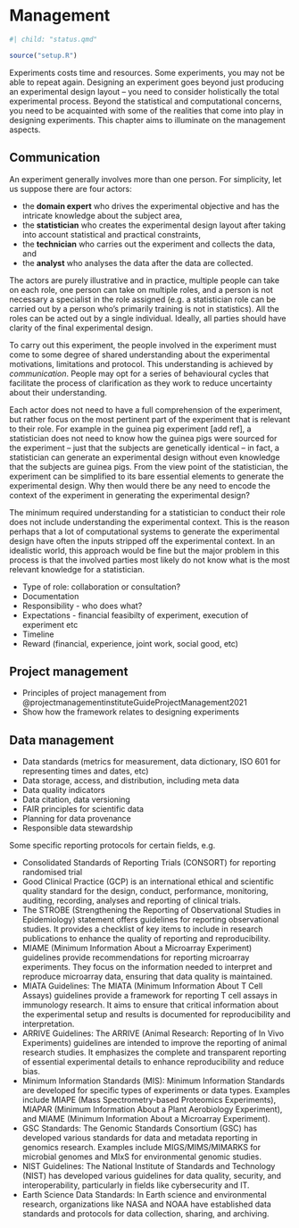 # Management {#sec-management}


```r
#| child: "status.qmd"
```

```r
source("setup.R")
```

Experiments costs time and resources. Some experiments, you may not be able to repeat again. Designing an experiment goes beyond just producing an experimental design layout -- you need to consider holistically the total experimental process. Beyond the statistical and computational concerns, you need to be acquainted with some of the realities that come into play in designing experiments. This chapter aims to illuminate on the management aspects. 

## Communication

An experiment generally involves more than one person. For simplicity, let us suppose there are four actors:

* the **domain expert** who drives the experimental objective and has the intricate knowledge about the subject area,
* the **statistician** who creates the experimental design layout after taking into account statistical and practical constraints,  
* the **technician** who carries out the experiment and collects the data, and
* the **analyst** who analyses the data after the data are collected. 

The actors are purely illustrative and in practice, multiple people can take on each role, one person can take on multiple roles, and a person is not necessary a specialist in the role assigned (e.g. a statistician role can be carried out by a person who's primarily training is not in statistics). All the roles can be acted out by a single individual. Ideally, all parties should have clarity of the final experimental design. 

To carry out this experiment, the people involved in the experiment must come to some degree of shared understanding about the experimental motivations, limitations and protocol. This understanding is achieved by *communication*. People may opt for a series of behavioural cycles that facilitate the process of clarification as they work to reduce uncertainty about their understanding.  



Each actor does not need to have a full comprehension of the experiment, but rather focus on the most pertinent part of the experiment that is relevant to their role. 
For example in the guinea pig experiment [add ref], a statistician does not need to know how the guinea pigs were sourced for the experiment -- just that the subjects are genetically identical -- in fact, a statistician can generate an experimental design without even knowledge that the subjects are guinea pigs. From the view point of the statistician, the experiment can be simplified to its bare essential elements to generate the experimental design. Why then would there be any need to encode the context of the experiment in generating the experimental design?

The minimum required understanding for a statistician to conduct their role does not include understanding the experimental context. This is the reason perhaps that a lot of computational systems to generate the experimental design have often the inputs stripped off the experimental context. In an idealistic world, this approach would be fine but the major problem in this process is that the involved parties most likely do not know what is the most relevant knowledge for a statistician. 



- Type of role: collaboration or consultation?
- Documentation
- Responsibility - who does what?  
- Expectations - financial feasibilty of experiment, execution of experiment etc
- Timeline
- Reward (financial, experience, joint work, social good, etc) 

## Project management

- Principles of project management from @projectmanagementinstituteGuideProjectManagement2021
- Show how the framework relates to designing experiments

## Data management

- Data standards (metrics for measurement, data dictionary, ISO 601 for representing times and dates, etc) 
- Data storage, access, and distribution, including meta data
- Data quality indicators
- Data citation, data versioning
- FAIR principles for scientific data 
- Planning for data provenance
- Responsible data stewardship

Some specific reporting protocols for certain fields, e.g. 

- Consolidated Standards of Reporting Trials (CONSORT) for reporting randomised trial
- Good Clinical Practice (GCP) is an international ethical and scientific quality standard for the design, conduct, performance, monitoring, auditing, recording, analyses and reporting of clinical trials.
- The STROBE (Strengthening the Reporting of Observational Studies in Epidemiology) statement offers guidelines for reporting observational studies. It provides a checklist of key items to include in research publications to enhance the quality of reporting and reproducibility.
- MIAME (Minimum Information About a Microarray Experiment) guidelines provide recommendations for reporting microarray experiments. They focus on the information needed to interpret and reproduce microarray data, ensuring that data quality is maintained.
- MIATA Guidelines: The MIATA (Minimum Information About T Cell Assays) guidelines provide a framework for reporting T cell assays in immunology research. It aims to ensure that critical information about the experimental setup and results is documented for reproducibility and interpretation.
- ARRIVE Guidelines: The ARRIVE (Animal Research: Reporting of In Vivo Experiments) guidelines are intended to improve the reporting of animal research studies. It emphasizes the complete and transparent reporting of essential experimental details to enhance reproducibility and reduce bias.
- Minimum Information Standards (MIS): Minimum Information Standards are developed for specific types of experiments or data types. Examples include MIAPE (Mass Spectrometry-based Proteomics Experiments), MIAPAR (Minimum Information About a Plant Aerobiology Experiment), and MIAME (Minimum Information About a Microarray Experiment).
- GSC Standards: The Genomic Standards Consortium (GSC) has developed various standards for data and metadata reporting in genomics research. Examples include MIGS/MIMS/MIMARKS for microbial genomes and MIxS for environmental genomic studies.
- NIST Guidelines: The National Institute of Standards and Technology (NIST) has developed various guidelines for data quality, security, and interoperability, particularly in fields like cybersecurity and IT.
- Earth Science Data Standards: In Earth science and environmental research, organizations like NASA and NOAA have established data standards and protocols for data collection, sharing, and archiving.

